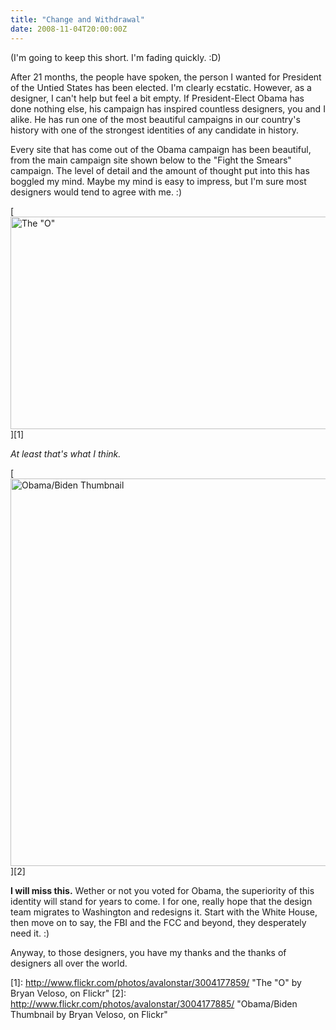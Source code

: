 ```yaml
---
title: "Change and Withdrawal"
date: 2008-11-04T20:00:00Z
---
```


(I'm going to keep this short. I'm fading quickly. :D)

After 21 months, the people have spoken, the person I wanted for President of the Untied States has been elected. I'm clearly ecstatic. However, as a designer, I can't help but feel a bit empty. If President-Elect Obama has done nothing else, his campaign has inspired countless designers, you and I alike. He has run one of the most beautiful campaigns in our country's history with one of the strongest identities of any candidate in history.

Every site that has come out of the Obama campaign has been beautiful, from the main campaign site shown below to the "Fight the Smears" campaign. The level of detail and the amount of thought put into this has boggled my mind. Maybe my mind is easy to impress, but I'm sure most designers would tend to agree with me. :)

[<img src="https://farm4.static.flickr.com/3225/3004177859_ba384e6b05_o.png" width="620" height="340" alt="The &quot;O&quot;" />][1]

*At least that's what I think.*

[<img src="https://farm4.static.flickr.com/3183/3004177885_ba7da13cb3_o.png" width="620" height="620" alt="Obama/Biden Thumbnail" />][2]

**I will miss this.** Wether or not you voted for Obama, the superiority of this identity will stand for years to come. I for one, really hope that the design team migrates to Washington and redesigns it. Start with the White House, then move on to say, the FBI and the FCC and beyond, they desperately need it. :)

Anyway, to those designers, you have my thanks and the thanks of designers all over the world.

[1]: http://www.flickr.com/photos/avalonstar/3004177859/ "The "O" by Bryan Veloso, on Flickr"
[2]: http://www.flickr.com/photos/avalonstar/3004177885/ "Obama/Biden Thumbnail by Bryan Veloso, on Flickr"
